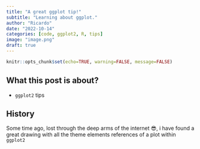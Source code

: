 ```yaml
---
title: "A great ggplot tip!"
subtitle: "Learning about ggplot."
author: "Ricardo"
date: "2022-10-14"
categories: [code, ggplot2, R, tips]
image: "image.png"
draft: true
---
```


```r
knitr::opts_chunk$set(echo=TRUE, warning=FALSE, message=FALSE)
```

## What this post is about?

- `ggplot2` tips


## History

Some time ago, lost through the deep arms of the internet 😎, i have found a great drawing with all the theme elements references of a plot within `ggplot2`

















